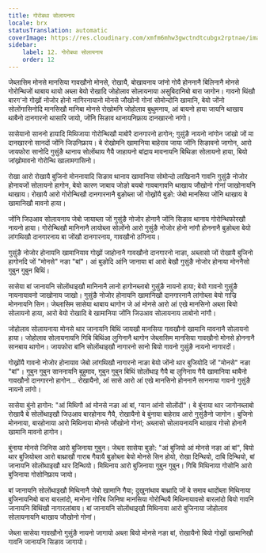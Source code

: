 ```yaml
---
title: गोरोबथा सोलायनाय
locale: brx
statusTranslation: automatic
coverImage: https://res.cloudinary.com/xmfm6mhw3gwctndtcubgx2rptnae/image/upload/v1740468922/small_cover_tratado_de_psicologia_revolucionaria_a4c0dca4e0.webp
sidebar:
    label: 12. गोरोबथा सोलायनाय
    order: 12
---
```

जेब्लासिम मोनसे मानसिया गावखौनो मोनसे, रोखायै, बोखावनाय जांनो गोयै होननानै बिलिनानै मोनसे गोरोन्थिजों थाबाय थायो अब्ला बेयो रोखादि जोहोलाव सोलायनाया असुबिदानिबो बारा जागोन। गावनो थिंखौ बारग'नो गोख्रों नोजोर होनो नागिरनायानो मोनसे जौखोनो गोनां सोमोन्दोनि खामानि, बेयो जोंनो सोलोंगासिनोदि मानसिखौ मानिबा मोनसे रोखोमनि जोहोलाव बुथुमनाय, आं बायनो हाया जायनि थाखाय थाबैनो दानगारनो थासारि जायो, जोंनि सिङाव थानायनिफ्राय दानखारनो नांगो।

सासेयानो साननो हायादि मिथिजाया गोरोन्थिखौ माबोरै दानगारनो हागोन; गुसुंङै नायनो नांगोन जांखो जों मा दानखारनो सानदों जोंनि जिउनिफ्राय। बे रोखोमनि खामानिया बाहेराव जाया जोंनि सिङावनो जागोन, आरो जायफोरा सानोदि गुसुंङै थानाय सोलोंथाय गैयै जाहायनो बांद्राय मावनायनि बिथिङा सोलायनो हाया, बियो जांख्रोमावनो गोरोन्थि खालामगासिनो।

रोखा आरो रोखायै बुजिनो मोननायादि सिङाव थानाय खामानिया सोमोन्दो लाखिनानै गावनि गुसुंङै नोजोर होनायजों सोलायनो हागोन, बेयो कारण जाबाय जोङो बयबो गावबागावनि थाखाय जौखोनो गोनां जाखोनायनि थाखाय। रोखायै आरो गोरोन्थिखौ दानगारनानै बुङोब्ला जों गोख्रोंयै बुङो: जेबो मानसिया जोंनि थाखाय बे खामानिखौ मावनो हाया।

जोंनि जिउआव सोलायनाय जेबो जायाब्ला जों गुसुंङै नोजोर होनानै जोंनि सिङाव थानाय गोरोन्थिफोरखौ नायनो हाया। गोरोन्थिखौ मानिनानै लायोब्ला सोलोंनो आरो गुसुंङै नोजोर होनो नांगौ होननानै बुङोब्ला बेयो लांगथिखौ दानगारनाय बा जोंखौ दानगारनाय, गावखौनो ठगिनाय।

गुसुंङै नोजोर होनायनि खामानियाव गोख्रों जाहोनानै गावखौनो दानगारनो नाङा, अब्लासो जों रोखायै बुजिनो हागोनदि जों "मोनसे" नङा "बां"। आं बुङोदि आंनि जानाया बां आरो बेखौ गुसुंङै नोजोर होनाया मोननैसो गुबुन गुबुन बिथिं।

सासेया बां जानायनि सोलोंथाइखौ मानिनानै लानो हागोनब्लाबो गुसुंङै नायनो हाया; बेयो गावनो गुसुंङै नायनायावनो जाखोनाय जाखो। गुसुंङै नोजोर होनायनि खामानिखौ दानगारनानै लांगोब्ला बेयो गाज्रि मोननायनि सिन। जेब्लासिम सासेया थाबाय थागोन जे आं मोनसे आरो आं एखे मानसिनो अब्ला बियो सोलायनो हाया, आरो बेयो रोखादि बे खामानिया जोंनि जिउआव सोलायनाय लाबोनो नांगौ।

जोहोलाव सोलायनाया मोनसे थार जानायनि बिथिं जायखौ मानसिया गावखौनो खामानि मावनानै सोलायनो हाया। जोहोलाव सोलायनायनि गिबि बिथिंआ लुगिनानै थागोन जेब्लासिम मानसिया गावखौनो मोनसे होननानै सानबाय थागोन। जायफोरा बांनि सोलोंथाइखौ नागारनो सानो बियो गावनो गुसुंङै नायनो नागारदों।

गोख्रोंयै गावनो नोजोर होनायाव जेबो लांगथिखौ नागारनो नाङा बेयो जोंनो थार बुजियोदि जों "मोनसे" नङा "बां"। गुबुन गुबुन साननायनि बुहुमाव, गुबुन गुबुन बिथिं सोलोंथाइ गैयै बा लुगिनाय गैयै खामानिया थाबैनो गावखौनो दानगारनो हागोन... रोखायैनो, आं सासे आरो आं एखे मानसिनो होननानै साननाया गावनो गुसुंङै नायनो लांगो।

सासेया बुंनो हागोन: "आं मिथिगौ आं मोनसे नङा आं बां, ग्यान आंनो सोलोंदों"। बे बुंनाया थार जागोनब्लाबो रोखायै बे सोलोंथाइखौ जिउआव बारहोनाय गैयै, रोखायैनो बे बुंनाया बाहेराव आरो गुसुंङैनो जागोन। बुजिनो मोननाया, बारहोनाया आरो मिथिनाया मोनसे जौखोनो गोनां; अब्लासो सोलायनायनि थाखाय गोसो होनानै खामानि मावनो हागोन।

बुंनाया मोनसे जिनिस आरो बुजिनाया गुबुन। जेब्ला सासेया बुङो: "आं बुजियो आं मोनसे नङा आं बां", बियो थार बुजियोब्ला आरो बाथ्राखौ गाराब गैयायै बुङोब्ला बेयो मोनसे सिन होयो, रोखा दिन्थियो, दाबि दिन्थियो, बां जानायनि सोलोंथाइखौ थार दिन्थियो। मिथिनाय आरो बुजिनाया गुबुन गुबुन। गिबि मिथिनाया गोसोनि आरो बुजिनाया गोसोनिफ्राय जायो।

बां जानायनि सोलोंथाइखौ मिथिनानै जेबो खामानि गैया; दुखुनांथाव बाथ्रादि जों बे समाव थादोंब्ला मिथिनाया बुजिनायनिबो बारा बारलांदो, मानोना गोरिब जिनिषा मानसिया गोरोन्थियै मिथिनायावसो बारलांदो बियो गावनि जानायनि बिथिंखौ नागारलांबाय। बां जानायनि सोलोंथाइखौ मिथिनाया आरो बुजिनाया जोहोलाव सोलायनायनि थाखाय जौखोनो गोनां।

जेब्ला सासेया गावखौनो गुसुंङै नायनो जागायो अब्ला बियो मोनसे नङा बां, रोखायैनो बियो गोख्रों खामानिखौ गावनि जानायनि सिङाव जागायो।

